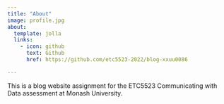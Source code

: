 ```yaml
---
title: "About"
image: profile.jpg
about:
  template: jolla
  links:
    - icon: github
      text: Github
      href: https://github.com/etc5523-2022/blog-xxuu0086

---
```


This is a blog website assignment for the ETC5523 Communicating with Data assessment at Monash University.
